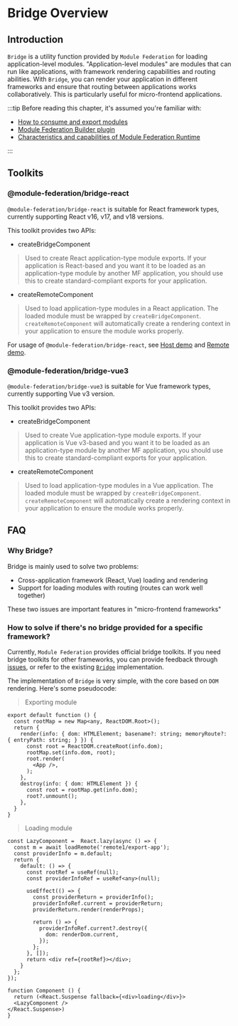 # Bridge Overview

## Introduction

`Bridge` is a utility function provided by `Module Federation` for loading application-level modules.
"Application-level modules" are modules that can run like applications, with framework rendering capabilities and routing abilities.
With `Bridge`, you can render your application in different frameworks and ensure that routing between applications works collaboratively. This is particularly useful for micro-frontend applications.

:::tip
Before reading this chapter, it's assumed you're familiar with:

- [How to consume and export modules](../../guide/start/quick-start.mdx)
- [Module Federation Builder plugin](../../guide/basic/rspack.mdx)
- [Characteristics and capabilities of Module Federation Runtime](../../guide/basic/runtime.mdx)

:::

## Toolkits

### @module-federation/bridge-react

`@module-federation/bridge-react` is suitable for React framework types, currently supporting React v16, v17, and v18 versions.

This toolkit provides two APIs:

- createBridgeComponent

> Used to create React application-type module exports. If your application is React-based and you want it to be loaded as an application-type module by another MF application, you should use this to create standard-compliant exports for your application.

- createRemoteComponent

> Used to load application-type modules in a React application. The loaded module must be wrapped by `createBridgeComponent`. `createRemoteComponent` will automatically create a rendering context in your application to ensure the module works properly.

For usage of `@module-federation/bridge-react`, see [Host demo](https://github.com/module-federation/core/tree/main/apps/router-demo/router-host-2000) and [Remote demo](https://github.com/module-federation/core/tree/main/apps/router-demo/router-remote2-2002).

### @module-federation/bridge-vue3

`@module-federation/bridge-vue3` is suitable for Vue framework types, currently supporting Vue v3 version.

This toolkit provides two APIs:

- createBridgeComponent

> Used to create Vue application-type module exports. If your application is Vue v3-based and you want it to be loaded as an application-type module by another MF application, you should use this to create standard-compliant exports for your application.

- createRemoteComponent

> Used to load application-type modules in a Vue application. The loaded module must be wrapped by `createBridgeComponent`. `createRemoteComponent` will automatically create a rendering context in your application to ensure the module works properly.

## FAQ

### Why Bridge?

Bridge is mainly used to solve two problems:

* Cross-application framework (React, Vue) loading and rendering
* Support for loading modules with routing (routes can work well together)

These two issues are important features in "micro-frontend frameworks"

### How to solve if there's no bridge provided for a specific framework?

Currently, `Module Federation` provides official bridge toolkits. If you need bridge toolkits for other frameworks, you can provide feedback through [issues](https://github.com/module-federation/core/issues), or refer to the existing [`Bridge`](https://github.com/module-federation/core/blob/34ba220bcee3d032e4083aae37f802d1ed20d61b/packages/bridge/bridge-react) implementation.

The implementation of `Bridge` is very simple, with the core based on `DOM` rendering. Here's some pseudocode:

> Exporting module

```tsx
export default function () {
  const rootMap = new Map<any, ReactDOM.Root>();
  return {
    render(info: { dom: HTMLElement; basename?: string; memoryRoute?: { entryPath: string; } }) {
      const root = ReactDOM.createRoot(info.dom);
      rootMap.set(info.dom, root);
      root.render(
        <App />,
      );
    },
    destroy(info: { dom: HTMLElement }) {
      const root = rootMap.get(info.dom);
      root?.unmount();
    },
  }
}
```

> Loading module

```tsx
const LazyComponent =  React.lazy(async () => {
  const m = await loadRemote('remote1/export-app');
  const providerInfo = m.default;
  return {
    default: () => {
      const rootRef = useRef(null);
      const providerInfoRef = useRef<any>(null);

      useEffect(() => {
        const providerReturn = providerInfo();
        providerInfoRef.current = providerReturn;
        providerReturn.render(renderProps);

        return () => {
          providerInfoRef.current?.destroy({
            dom: renderDom.current,
          });
        };
      }, []);
      return <div ref={rootRef}></div>;
    }
  };
});

function Component () {
  return (<React.Suspense fallback={<div>loading</div>}>
  <LazyComponent />
</React.Suspense>)
}
```

